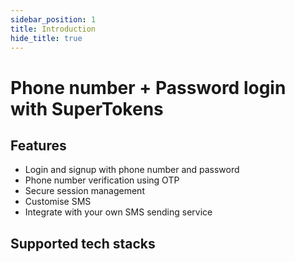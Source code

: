 ```yaml
---
sidebar_position: 1
title: Introduction
hide_title: true
---
```



# Phone number + Password login with SuperTokens

## Features
- Login and signup with phone number and password
- Phone number verification using OTP
- Secure session management
- Customise SMS
- Integrate with your own SMS sending service

## Supported tech stacks

<TechStackSupport />